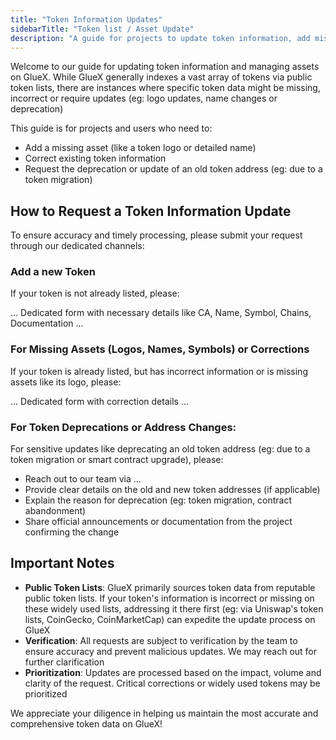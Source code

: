```yaml
---
title: "Token Information Updates"
sidebarTitle: "Token list / Asset Update"
description: "A guide for projects to update token information, add missing assets or address data corrections for tokens"
---
```


Welcome to our guide for updating token information and managing assets on GlueX.
While GlueX generally indexes a vast array of tokens via public token lists, there are instances where specific token data might be missing, incorrect or require updates
(eg: logo updates, name changes or deprecation)

This guide is for projects and users who need to:

- Add a missing asset (like a token logo or detailed name)
- Correct existing token information
- Request the deprecation or update of an old token address (eg: due to a token migration)

## How to Request a Token Information Update

To ensure accuracy and timely processing, please submit your request through our dedicated channels:

### Add a new Token

If your token is not already listed, please:

... Dedicated form with necessary details like CA, Name, Symbol, Chains, Documentation ...

### For Missing Assets (Logos, Names, Symbols) or Corrections

If your token is already listed, but has incorrect information or is missing assets like its logo, please:

... Dedicated form with correction details ...

### For Token Deprecations or Address Changes:

For sensitive updates like deprecating an old token address (eg: due to a token migration or smart contract upgrade), please:

- Reach out to our team via ...
- Provide clear details on the old and new token addresses (if applicable)
- Explain the reason for deprecation (eg: token migration, contract abandonment)
- Share official announcements or documentation from the project confirming the change

## Important Notes

- **Public Token Lists**: GlueX primarily sources token data from reputable public token lists. If your token's information is incorrect or missing on these widely used lists, addressing it there first (eg: via Uniswap's token lists, CoinGecko, CoinMarketCap) can expedite the update process on GlueX
- **Verification**: All requests are subject to verification by the team to ensure accuracy and prevent malicious updates. We may reach out for further clarification
- **Prioritization**: Updates are processed based on the impact, volume and clarity of the request. Critical corrections or widely used tokens may be prioritized

We appreciate your diligence in helping us maintain the most accurate and comprehensive token data on GlueX!
